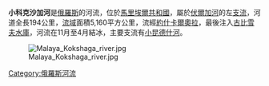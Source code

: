 {{Infobox River 
  | river_name = 小科克沙加河
  | image_name = Yoshkar-Ola,_Malaya_Kokshaga_river.jpg
  | caption = 
  | origin = [[馬里埃爾共和國|馬里埃爾共和國]]
  | mouth = [[古比雪夫水庫|古比雪夫水庫]]
  | basin_countries = {{flag|Russia}}
  | length = 194公里
  | elevation = 
  | mouth_elevation = 
  | discharge = 每秒30立方米
  | watershed = 5,160平方公里
}}

'''小科克沙加河'''是[[俄羅斯|俄羅斯]]的河流，位於[[馬里埃爾共和國|馬里埃爾共和國]]，屬於[[伏爾加河|伏爾加河]]的左[[支流|支流]]，河道全長194公里，[[流域|流域]]面積5,160平方公里，流經[[約什卡爾奧拉|約什卡爾奧拉]]，最後注入[[古比雪夫水庫|古比雪夫水庫]]，河流在11月至4月結冰，主要支流有[[小昆德什河|小昆德什河]]。

[[Image:Malaya_Kokshaga_river.jpg|thumb]]

{{俄羅斯地理小作品}}
{{Volga River}}

[[Category:俄羅斯河流|Category:俄羅斯河流]]